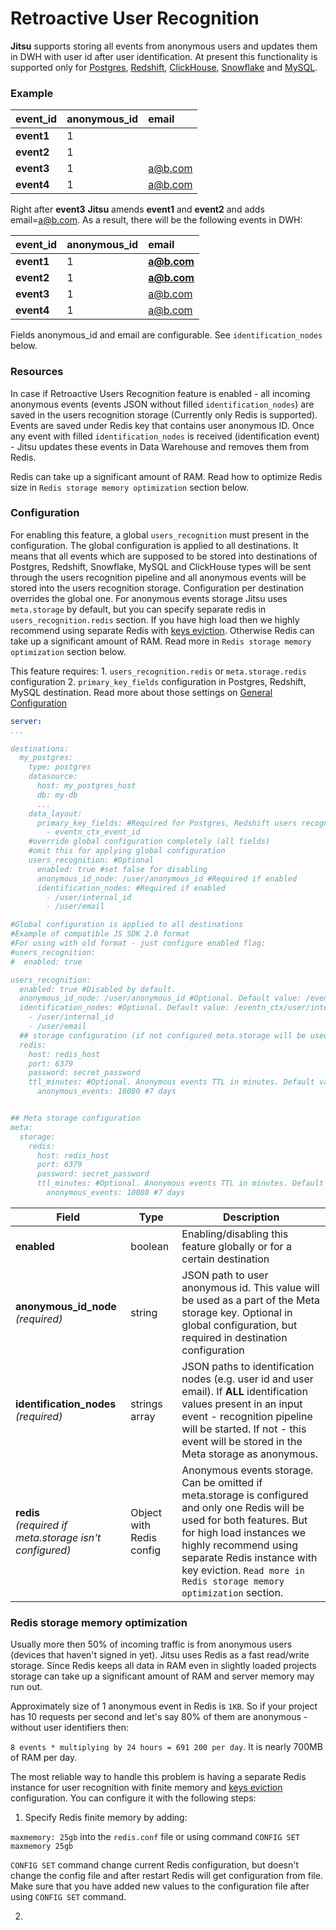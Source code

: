 # Retroactive User Recognition

**Jitsu** supports storing all events from anonymous users and updates them in DWH with user id after user identification.
At present this functionality is supported only for [Postgres](/docs/destinations-configuration/postgres), [Redshift](/docs/destinations-configuration/redshift), [ClickHouse](/docs/destinations-configuration/clickhouse-destination),
[Snowflake](/docs/destinations-configuration/snowflake) and [MySQL](/docs/destinations-configuration/mysql).

### Example

| event\_id | anonymous\_id | email |
| :--- | :--- | :--- |
| **event1** | 1 |  |
| **event2** | 1 |  |
| **event3** | 1 | a@b.com |
| **event4** | 1 | a@b.com |

Right after **event3** **Jitsu** amends **event1** and **event2** and adds email=[a@b.com](mailto:a@b.com). As a result, there will be the following events in DWH:

| event\_id | anonymous\_id | email |
| :--- | :--- | :--- |
| **event1** | 1 | **a@b.com** |
| **event2** | 1 | **a@b.com** |
| **event3** | 1 | a@b.com |
| **event4** | 1 | a@b.com |

<Hint>
    Fields anonymous_id and email are configurable. See <code inline="true">identification_nodes</code> below.
</Hint>

### Resources

In case if Retroactive Users Recognition feature is enabled - all incoming anonymous events (events JSON without filled `identification_nodes`) are saved in the users recognition storage (Currently only Redis is supported).
Events are saved under Redis key that contains user anonymous ID. Once any event with filled `identification_nodes` is received (identification event) - Jitsu updates these events in Data Warehouse and removes them from Redis.

<Hint>
    Redis can take up a significant amount of RAM. Read how to optimize Redis size in <code inline="true">Redis storage memory optimization</code> section below.
</Hint>

### Configuration

For enabling this feature, a global `users_recognition` must present in the configuration. The global configuration is applied to all destinations. It means that all events which are supposed to be stored into destinations of Postgres, Redshift, Snowflake, MySQL and ClickHouse types will be sent through the users recognition pipeline and all anonymous events will be stored into the users recognition storage. Configuration per destination overrides the global one.
For anonymous events storage Jitsu uses `meta.storage` by default, but you can specify separate redis in `users_recognition.redis` section. If you have high load then we highly recommend using separate Redis with [keys eviction](https://redis.io/topics/lru-cache). Otherwise Redis can take up a significant amount of RAM. Read more in `Redis storage memory optimization` section below.

<Hint>
    This feature requires:
    1. <code inline="true">users_recognition.redis</code> or <code inline="true">meta.storage.redis</code> configuration
    2. <code inline="true">primary_key_fields</code> configuration in Postgres, Redshift, MySQL destination.
    Read more about those settings on <a href="/docs/configuration/">General Configuration</a>
</Hint>



```yaml
server:
...

destinations:
  my_postgres:
    type: postgres
    datasource:
      host: my_postgres_host
      db: my-db
      ...
    data_layout:
      primary_key_fields: #Required for Postgres, Redshift users recognition feature
        - eventn_ctx_event_id
    #override global configuration completely (all fields)
    #omit this for applying global configuration
    users_recognition: #Optional
      enabled: true #set false for disabling
      anonymous_id_node: /user/anonymous_id #Required if enabled
      identification_nodes: #Required if enabled
        - /user/internal_id
        - /user/email

#Global configuration is applied to all destinations
#Example of compatible JS SDK 2.0 format
#For using with old format - just configure enabled flag:
#users_recognition:
#  enabled: true

users_recognition:
  enabled: true #Disabled by default.
  anonymous_id_node: /user/anonymous_id #Optional. Default value: /eventn_ctx/user/anonymous_id||/user/anonymous_id
  identification_nodes: #Optional. Default value: /eventn_ctx/user/internal_id||/user/internal_id
    - /user/internal_id
    - /user/email
  ## storage configuration (if not configured meta.storage will be used)
  redis:
    host: redis_host
    port: 6379
    password: secret_password
    ttl_minutes: #Optional. Anonymous events TTL in minutes. Default value: 10080 (7 days)
      anonymous_events: 10080 #7 days


## Meta storage configuration
meta:
  storage:
    redis:
      host: redis_host
      port: 6379
      password: secret_password
      ttl_minutes: #Optional. Anonymous events TTL in minutes. Default value: 10080 (7 days)
        anonymous_events: 10080 #7 days
```

<table>
  <thead>
    <tr>
      <th>Field</th>
      <th>Type</th>
      <th>Description</th>
    </tr>
  </thead>
  <tbody>
    <tr>
      <td><b>enabled</b>
      </td>
      <td>boolean</td>
      <td>Enabling/disabling this feature globally or for a certain destination</td>
    </tr>
    <tr>
      <td>
          <b>anonymous_id_node</b>
        <br />
        <em>(required)</em>
      </td>
      <td>string</td>
      <td>JSON path to user anonymous id. This value will be used as a part of the
        Meta storage key. Optional in global configuration, but required in destination
        configuration</td>
    </tr>
    <tr>
      <td>
        <b>identification_nodes</b>
          <br />
        <em>(required)</em>
      </td>
      <td>strings array</td>
      <td>JSON paths to identification nodes (e.g. user id and user email). If <b>ALL</b> identification values present in an input event - recognition pipeline will be started.
        If not - this event will be stored in the Meta storage as
        anonymous.
      </td>
    </tr>
    <tr>
      <td>
        <b>redis</b>
        <br />
        <em>(required if meta.storage isn't configured)</em>
      </td>
      <td>Object with Redis config</td>
      <td>Anonymous events storage. Can be omitted if meta.storage is configured and only one Redis will be used for both features. But for high load instances we highly recommend using separate Redis instance with key eviction. <code inline="true">Read more in Redis storage memory optimization</code> section.
      </td>
    </tr>
  </tbody>
</table>


### Redis storage memory optimization

Usually more then 50% of incoming traffic is from anonymous users (devices that haven't signed in yet). Jitsu uses Redis as a fast read/write storage.
Since Redis keeps all data in RAM even in slightly loaded projects storage can take up a significant amount of RAM and server memory may run out.

Approximately size of 1 anonymous event in Redis is `1KB`. So if your project has 10 requests per second and let's say 80% of them are anonymous - without user identifiers then:

`8 events * multiplying by 24 hours = 691 200 per day`. It is nearly 700MB of RAM per day.


The most reliable way to handle this problem is having a separate Redis instance for user recognition with finite memory and [keys eviction](https://redis.io/topics/lru-cache) configuration.
You can configure it with the following steps:

1. Specify Redis finite memory by adding:

`maxmemory: 25gb` into the `redis.conf` file or using command `CONFIG SET maxmemory 25gb`

<Hint>
    <code inline="true">CONFIG SET</code> command change current Redis configuration, but doesn't change the config file and after restart Redis will get configuration from file. Make sure that you have added new values to the configuration file after using <code inline="true">CONFIG SET</code> command.
</Hint>

2.



<!--

Jitsu uses Redis for users recognition storage. For small projects, anonymous events
It can be reduced by adding <code inline="true">ttl_minutes.anonymous_events</code> to <code inline="true">meta.storage</code> configuration (see below).
    TTL (time to live) is applied to Redis keys. It means that events from anonymous users that no longer visit your web pages will be deleted from Redis at the expiration time.

 -->
